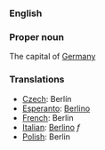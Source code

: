 ===English===

===Proper noun===

The capital of [[Germany]]

===Translations===

*[[Czech]]: Berlín
*[[Esperanto]]: [[Berlino]]
*[[French]]: Berlin
*[[Italian]]: [[Berlino]] ''f''
*[[Polish]]: Berlin